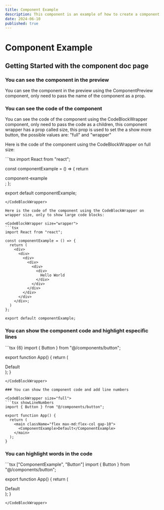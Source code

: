 ```yaml
---
title: Component Example
description: This component is an example of how to create a component in the library.
date: 2024-06-10
published: true
---
```


# Component Example

## Getting Started with the component doc page

### You can see the component in the preview

You can see the component in the preview using the ComponentPreview component, only need to pass the name of the component as a prop.

<ComponentPreview name="component-example" />

### You can see the code of the component

You can see the code of the component using the CodeBlockWrapper component, only need to pass the code as a children, this component wrapper has a prop called size, this prop is used to set the a show more button, the possible values are: "full" and "wrapper"

Here is the code of the component using the CodeBlockWrapper on full size:

<CodeBlockWrapper size="full">
```tsx
import React from "react";

const componentExample = () => {
  return <div>component-example</div>;
};

export default componentExample;
```
</CodeBlockWrapper>

Here is the code of the component using the CodeBlockWrapper on wrapper size, only to show large code blocks:

<CodeBlockWrapper size="wrapper">
```tsx
import React from "react";

const componentExample = () => {
  return (
    <div>
      <div>
        <div>
          <div>
            <div>
              <div>
                Hello World
              </div>
            </div>
          </div>
        </div>
      </div>
    </div>;
  )
};

export default componentExample;
```
</CodeBlockWrapper>

### You can show the component code and highlight especific lines

<CodeBlockWrapper size="full">
```tsx {6}
import { Button } from "@/components/button";

export function App() {
  return (
    <main className="flex max-md:flex-col gap-10">
      <ComponentExample>Default</ComponentExample>
    </main>
  );
}
```
</CodeBlockWrapper>

### You can show the component code and add line numbers

<CodeBlockWrapper size="full">
```tsx showLineNumbers
import { Button } from "@/components/button";

export function App() {
  return (
    <main className="flex max-md:flex-col gap-10">
      <ComponentExample>Default</ComponentExample>
    </main>
  );
}
```
</CodeBlockWrapper>

### You can highlight words in the code

<CodeBlockWrapper size="full">
```tsx ["ComponentExample", "Button"]
import { Button } from "@/components/button";

export function App() {
  return (
    <main className="flex max-md:flex-col gap-10">
      <ComponentExample>Default</ComponentExample>
    </main>
  );
}
```
</CodeBlockWrapper>
